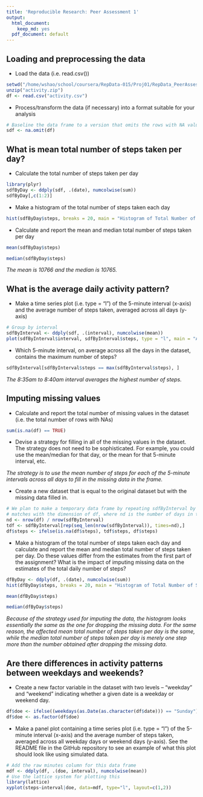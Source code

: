 ```yaml
---
title: 'Reproducible Research: Peer Assessment 1'
output:
  html_document:
    keep_md: yes
  pdf_document: default
---
```



## Loading and preprocessing the data

* Load the data (i.e. read.csv())
```r
setwd("/home/wshao/school/coursera/RepData-015/Proj01/RepData_PeerAssessment1")
unzip("activity.zip")
df <- read.csv("activity.csv")
```

* Process/transform the data (if necessary) into a format suitable for your analysis

```r
# Baseline the data frame to a version that omits the rows with NA values
sdf <- na.omit(df)
```

## What is mean total number of steps taken per day?

* Calculate the total number of steps taken per day
```r
library(plyr)
sdfByDay <- ddply(sdf, .(date), numcolwise(sum))
sdfByDay[,c(1:2)]
```

* Make a histogram of the total number of steps taken each day

```r
hist(sdfByDay$steps, breaks = 20, main = "Histogram of Total Number of Steps Taken Per Day (Dropping NAs)", xlab ="Number of Steps", col = "red")
```

* Calculate and report the mean and median total number of steps taken per day

```r
mean(sdfByDay$steps)
```

```r
median(sdfByDay$steps)
```

_The mean is 10766 and the median is 10765._

## What is the average daily activity pattern?

* Make a time series plot (i.e. type = "l") of the 5-minute interval (x-axis) and the average number of steps taken, averaged across all days (y-axis)

```r
# Group by interval
sdfByInterval <- ddply(sdf, .(interval), numcolwise(mean))
plot(sdfByInterval$interval, sdfByInterval$steps, type = "l", main = "Average Daily Activity Pattern", ylab ="Number of Steps", xlab = "Interval")
```

* Which 5-minute interval, on average across all the days in the dataset, contains the maximum number of steps?

```r
sdfByInterval[sdfByInterval$steps == max(sdfByInterval$steps), ]
```

_The 8:35am to 8:40am interval averages the highest number of steps._

## Imputing missing values

* Calculate and report the total number of missing values in the dataset (i.e. the total number of rows with NAs)

```r
sum(is.na(df) == TRUE)
```

* Devise a strategy for filling in all of the missing values in the dataset. The strategy does not need to be sophisticated. For example, you could use the mean/median for that day, or the mean for that 5-minute interval, etc.

_The strategy is to use the mean number of steps for each of the 5-minute intervals across all days to fill in the missing data in the frame._

* Create a new dataset that is equal to the original dataset but with the missing data filled in.

```r
# We plan to make a temporary data frame by repeating sdfByInterval by nd times so that it
# matches with the dimension of df, where nd is the number of days in the data set.
nd <- nrow(df) / nrow(sdfByInterval)
tdf <- sdfByInterval[rep(seq_len(nrow(sdfByInterval)), times=nd),]
df$steps <- ifelse(is.na(df$steps), tdf$steps, df$steps)
```

* Make a histogram of the total number of steps taken each day and calculate and report the mean and median total number of steps taken per day. Do these values differ from the estimates from the first part of the assignment? What is the impact of imputing missing data on the estimates of the total daily number of steps?

```r
dfByDay <- ddply(df, .(date), numcolwise(sum))
hist(dfByDay$steps, breaks = 20, main = "Histogram of Total Number of Steps Taken Per Day (Imputing NAs)", xlab ="Number of Steps", col = "red")
```

```r
mean(dfByDay$steps)
```

```r
median(dfByDay$steps)
```

_Because of the strategy used for imputing the data, the histogram looks essentially the same as the one for dropping the missing data. For the same reason, the affected mean total number of steps taken per day is the same, while the median total number of steps taken per day is merely one step more than the number obtained after dropping the missing data._

## Are there differences in activity patterns between weekdays and weekends?

* Create a new factor variable in the dataset with two levels – “weekday” and “weekend” indicating whether a given date is a weekday or weekend day.

```r
df$doe <- ifelse((weekdays(as.Date(as.character(df$date))) == "Sunday") | (weekdays(as.Date(as.character(df$date))) == "Saturday"), "weekend", "weekday")
df$doe <- as.factor(df$doe)
```

* Make a panel plot containing a time series plot (i.e. type = "l") of the 5-minute interval (x-axis) and the average number of steps taken, averaged across all weekday days or weekend days (y-axis). See the README file in the GitHub repository to see an example of what this plot should look like using simulated data.

```r
# Add the raw minutes column for this data frame
mdf <- ddply(df, .(doe, interval), numcolwise(mean))
# Use the lattice system for plotting this
library(lattice)
xyplot(steps~interval|doe, data=mdf, type="l", layout=c(1,2))
```
